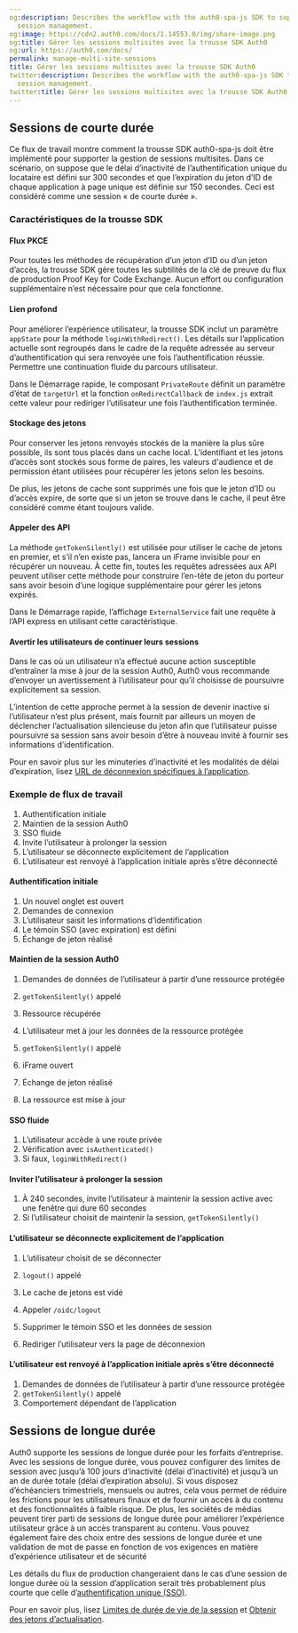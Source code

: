 ```yaml
---
og:description: Describes the workflow with the auth0-spa-js SDK to support multi-site
  session management.
og:image: https://cdn2.auth0.com/docs/1.14553.0/img/share-image.png
og:title: Gérer les sessions multisites avec la trousse SDK Auth0
og:url: https://auth0.com/docs/
permalink: manage-multi-site-sessions
title: Gérer les sessions multisites avec la trousse SDK Auth0
twitter:description: Describes the workflow with the auth0-spa-js SDK to support multi-site
  session management.
twitter:title: Gérer les sessions multisites avec la trousse SDK Auth0
---
```


## Sessions de courte durée

Ce flux de travail montre comment la trousse SDK auth0-spa-js doit être implémenté pour supporter la gestion de sessions multisites.  Dans ce scénario, on suppose que le délai d’inactivité de l’authentification unique du locataire est défini sur 300 secondes et que l’expiration du jeton d’ID de chaque application à page unique est définie sur 150 secondes. Ceci est considéré comme une session « de courte durée ».

### Caractéristiques de la trousse SDK

#### Flux PKCE

Pour toutes les méthodes de récupération d’un jeton d’ID ou d’un jeton d’accès, la trousse SDK gère toutes les subtilités de la clé de preuve du flux de production Proof Key for Code Exchange. Aucun effort ou configuration supplémentaire n’est nécessaire pour que cela fonctionne.

#### Lien profond

Pour améliorer l’expérience utilisateur, la trousse SDK inclut un paramètre `appState` pour la méthode `loginWithRedirect()`. Les détails sur l’application actuelle sont regroupés dans le cadre de la requête adressée au serveur d’authentification qui sera renvoyée une fois l’authentification réussie. Permettre une continuation fluide du parcours utilisateur.

Dans le Démarrage rapide, le composant `PrivateRoute` définit un paramètre d’état de `targetUrl` et la fonction `onRedirectCallback` de `index.js` extrait cette valeur pour rediriger l’utilisateur une fois l’authentification terminée.

#### Stockage des jetons

Pour conserver les jetons renvoyés stockés de la manière la plus sûre possible, ils sont tous placés dans un cache local. L’identifiant et les jetons d’accès sont stockés sous forme de paires, les valeurs d'audience et de permission étant utilisées pour récupérer les jetons selon les besoins.

De plus, les jetons de cache sont supprimés une fois que le jeton d’ID ou d’accès expire, de sorte que si un jeton se trouve dans le cache, il peut être considéré comme étant toujours valide.

#### Appeler des API

La méthode `getTokenSilently()` est utilisée pour utiliser le cache de jetons en premier, et s’il n’en existe pas, lancera un iFrame invisible pour en récupérer un nouveau.  À cette fin, toutes les requêtes adressées aux API peuvent utiliser cette méthode pour construire l’en-tête de jeton du porteur sans avoir besoin d’une logique supplémentaire pour gérer les jetons expirés.

Dans le Démarrage rapide, l’affichage `ExternalService` fait une requête à l’API express en utilisant cette caractéristique.

#### Avertir les utilisateurs de continuer leurs sessions

Dans le cas où un utilisateur n’a effectué aucune action susceptible d’entraîner la mise à jour de la session Auth0, Auth0 vous recommande d’envoyer un avertissement à l’utilisateur pour qu’il choisisse de poursuivre explicitement sa session.

L’intention de cette approche permet à la session de devenir inactive si l’utilisateur n’est plus présent, mais fournit par ailleurs un moyen de déclencher l’actualisation silencieuse du jeton afin que l’utilisateur puisse poursuivre sa session sans avoir besoin d’être à nouveau invité à fournir ses informations d’identification.

Pour en savoir plus sur les minuteries d’inactivité et les modalités de délai d’expiration, lisez [URL de déconnexion spécifiques à l’application](/users/sessions/configure-session-lifetime-settings).

### Exemple de flux de travail

1. Authentification initiale
2. Maintien de la session Auth0
3. SSO fluide
4. Invite l’utilisateur à prolonger la session
5. L’utilisateur se déconnecte explicitement de l’application
6. L’utilisateur est renvoyé à l’application initiale après s’être déconnecté

#### Authentification initiale

1. Un nouvel onglet est ouvert
2. Demandes de connexion
3. L’utilisateur saisit les informations d’identification
4. Le témoin SSO (avec expiration) est défini
5. Échange de jeton réalisé

#### Maintien de la session Auth0

1. Demandes de données de l’utilisateur à partir d’une ressource protégée
2. `getTokenSilently()` appelé
3. Ressource récupérée
4. L’utilisateur met à jour les données de la ressource protégée
5. `getTokenSilently()` appelé

1. iFrame ouvert
2. Échange de jeton réalisé
6. La ressource est mise à jour

#### SSO fluide

1. L’utilisateur accède à une route privée
2. Vérification avec `isAuthenticated()`
3. Si faux, `loginWithRedirect()`

#### Inviter l’utilisateur à prolonger la session

1. À 240 secondes, invite l’utilisateur à maintenir la session active avec une fenêtre qui dure 60 secondes
2. Si l’utilisateur choisit de maintenir la session, `getTokenSilently()`

#### L’utilisateur se déconnecte explicitement de l’application

1. L’utilisateur choisit de se déconnecter
2. `logout()` appelé

1. Le cache de jetons est vidé
2. Appeler `/oidc/logout`
3. Supprimer le témoin SSO et les données de session
4. Rediriger l’utilisateur vers la page de déconnexion

#### L’utilisateur est renvoyé à l’application initiale après s’être déconnecté

1. Demandes de données de l’utilisateur à partir d’une ressource protégée
2. `getTokenSilently()` appelé
3. Comportement dépendant de l’application

## Sessions de longue durée

Auth0 supporte les sessions de longue durée pour les forfaits d’entreprise. Avec les sessions de longue durée, vous pouvez configurer des limites de session avec jusqu’à 100 jours d’inactivité (délai d’inactivité) et jusqu’à un an de durée totale (délai d’expiration absolu). Si vous disposez d’échéanciers trimestriels, mensuels ou autres, cela vous permet de réduire les frictions pour les utilisateurs finaux et de fournir un accès à du contenu et des fonctionnalités à faible risque. De plus, les sociétés de médias peuvent tirer parti de sessions de longue durée pour améliorer l’expérience utilisateur grâce à un accès transparent au contenu. Vous pouvez également faire des choix entre des sessions de longue durée et une validation de mot de passe en fonction de vos exigences en matière d’expérience utilisateur et de sécurité

Les détails du flux de production changeraient dans le cas d’une session de longue durée où la session d’application serait très probablement plus courte que celle d’[authentification unique (SSO)](/single-sign-on).

Pour en savoir plus, lisez [Limites de durée de vie de la session](/users/sessions/configure-session-lifetime-settings) et [Obtenir des jetons d’actualisation](/security/tokens/access-tokens/update-access-token-lifetime).

##